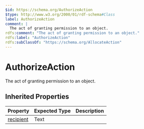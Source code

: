 ```yaml
---
$id: https://schema.org/AuthorizeAction
$type: http://www.w3.org/2000/01/rdf-schema#Class
label: AuthorizeAction
comment: |
  The act of granting permission to an object.
rdfs:comment: "The act of granting permission to an object."
rdfs:label: "AuthorizeAction"
rdfs:subClassOf: "https://schema.org/AllocateAction"
---
```


# AuthorizeAction

The act of granting permission to an object.

## Inherited Properties

| Property | Expected Type | Description |
| --- | --- | --- |
| [recipient](https://schema.org/recipient) | Text |  |

